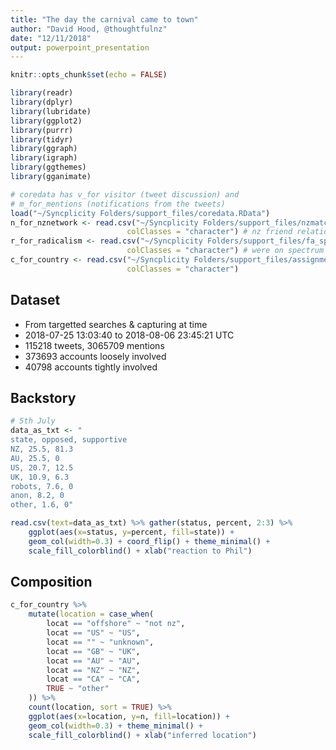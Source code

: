 ```yaml
---
title: "The day the carnival came to town"
author: "David Hood, @thoughtfulnz"
date: "12/11/2018"
output: powerpoint_presentation
---
```


```r
knitr::opts_chunk$set(echo = FALSE)
```

```r
library(readr)
library(dplyr)
library(lubridate)
library(ggplot2)
library(purrr)
library(tidyr)
library(ggraph)
library(igraph)
library(ggthemes)
library(gganimate)
```

```r
# coredata has v_for visitor (tweet discussion) and
# m_for_mentions (notifications from the tweets)
load("~/Syncplicity Folders/support_files/coredata.RData")
n_for_nznetwork <- read.csv("~/Syncplicity Folders/support_files/nzmatches.csv",
                          colClasses = "character") # nz friend relationships
r_for_radicalism <- read.csv("~/Syncplicity Folders/support_files/fa_spec.csv",
                          colClasses = "character") # were on spectrum account
c_for_country <- read.csv("~/Syncplicity Folders/support_files/assignment.csv",
                          colClasses = "character")
```

## Dataset

- From targetted searches & capturing at time
- 2018-07-25 13:03:40 to 2018-08-06 23:45:21 UTC
- 115218 tweets, 3065709 mentions
- 373693 accounts loosely involved
- 40798 accounts tightly involved

## Backstory

```r
# 5th July
data_as_txt <- "
state, opposed, supportive
NZ, 25.5, 81.3
AU, 25.5, 0
US, 20.7, 12.5
UK, 10.9, 6.3
robots, 7.6, 0
anon, 8.2, 0
other, 1.6, 0"

read.csv(text=data_as_txt) %>% gather(status, percent, 2:3) %>%
    ggplot(aes(x=status, y=percent, fill=state)) + 
    geom_col(width=0.3) + coord_flip() + theme_minimal() +
    scale_fill_colorblind() + xlab("reaction to Phil")

```

## Composition

```r
c_for_country %>% 
    mutate(location = case_when(
        locat == "offshore" ~ "not nz",
        locat == "US" ~ "US",
        locat == "" ~ "unknown",
        locat == "GB" ~ "UK",
        locat == "AU" ~ "AU",
        locat == "NZ" ~ "NZ",
        locat == "CA" ~ "CA",
        TRUE ~ "other"
    )) %>%
    count(location, sort = TRUE) %>%
    ggplot(aes(x=location, y=n, fill=location)) + 
    geom_col(width=0.3) + theme_minimal() +
    scale_fill_colorblind() + xlab("inferred location")
```

## 


